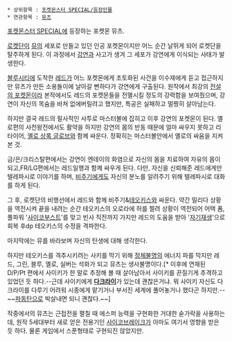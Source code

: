  * 상위항목 : [[포켓몬스터 SPECIAL/등장인물]]
 * 연관항목 : [[뮤츠]]

[[포켓몬스터 SPECIAL]]에 등장하는 포켓몬 뮤츠.

[[로켓단]]이 [[뮤(포켓몬스터)|뮤]]의 세포로 만들고 있던 인공 포켓몬이지만 어느 순간 날뛰게 되어 로켓단을 탈주하게 된다. 이 과정에서 [[강연(포켓몬스터 SPECIAL)|강연]]과 사고가 생겨 그 세포가 강연에게 이식되는 사태가 발생한다.

[[블루시티]]에 도착한 [[레드(포켓몬스터 SPECIAL)|레드]]가 어느 포켓몬에게 초토화된 사건을 이수재에게 듣고 접근하지만 뮤츠가 만든 소용돌이에 날아갈 뻔하다가 강연에게 구출된다. 원작에서 최강의 [[전설의 포켓몬]]이라 본작에서도 레드의 포켓몬들을 전멸시킬 정도의 강력함을 보여줬으며, 강연이 자신의 목숨을 바쳐 없에버릴려고 했지만, 특공은 실패하고 멀쩡히 살아남는다.

하지만 결국 레드의 필사적인 사투로 마스터볼에 잡히고 이후 강연의 포켓몬이 된다. 옐로편의 사천왕전에서도 활약을 하지만 강연의 몸의 반동 때문에 얼마 싸우지 못하고 리타이어, [[옐로 상록 글로브]]와 함께 싸운다. 정확히는 마스터볼안에서 옐로의 싸움을 지켜본 것.

금/은/크리스탈편에서는 강연이 엔테이의 화염으로 자신의 몸을 치료하여 자유의 몸이 되고,FR/LG편에서는 레드일행과 함께 싸우게 된다. 다만, 자신을 신뢰해준 레드에게만 텔레파시로 이야기를 하며, [[비주기(포켓몬스터 SPECIAL)|비주기]]에게도 자신의 분노를 알려주기 위해 텔레파시로 대화를 하게 된다.

그 후, 로켓단의 비행선에서 레드와 함께 비주기&[[데오키시스(포켓몬스터 SPECIAL)|테오키스]]와 싸운다. 약간 밀리다 상황을 역전시켜 끝을 내려는 순간 테오키스의 오로라에 허를 찔려 상황이 역전되어 어택 폼, 풀파워 '[[사이코부스트]]'를 맞고 빈사 직전까지 가지만 레드의 도움을 받아 '[[HP회복|자기재생]]'으로 회복 후dp 테오키스의 수정을 격파한다.

마지막에는 뮤를 바라보며 자신의 탄생에 대해 생각한다.

하지만 테오키스를 격추시키려는 사키를 막기 위해 [[다크라이|정체불명]]의 에너지 파를 막지만 레드, 그린, 블루, 옐로, 실버는 석화가 되고 뮤츠는 생사불명이다.[* 이후에 연재된 D/P/Pt 편에서 사이키가 한 말로 추정해 볼 때 살아남아서 사이키를 끈질기게 추격하고 있었던 듯 하다.--근데 사이키에게 '''[[다크라이]]'''가 있는데 괜찮은거냐. 뭐 사이키 자신도 다크라이를 다루기 어려워 시종에게 맡기거나 부서진 세계에 풀어놓거나 했다곤 하지만.-- ~~[[파동탄]]으로 박살내면 되니 괜찮다.~~]

작중에서의 뮤츠는 근접전을 펼칠 때 에스퍼 능력을 구현화한 거대한 숟가락을 사용하는데, 원작 5세대부터 새로 얻은 전용기인 [[사이코브레이크]]가 아마도 여기서 영향을 받은 듯 하다. 물론 게임에서 스푼형태로 구현되진 않았지만.
